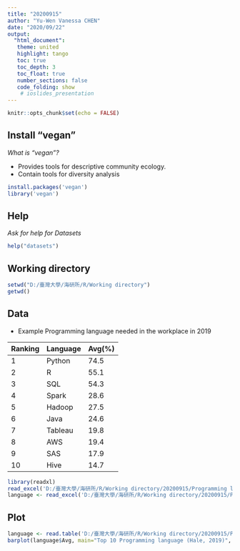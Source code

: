 ---
title: "20200915"
author: "Yu-Wen Vanessa CHEN"
date: "2020/09/22"
output:  
  "html_document":
   theme: united
   highlight: tango
   toc: true
   toc_depth: 3
   toc_float: true
   number_sections: false
   code_folding: show
    # ioslides_presentation 
---

```{r setup, include=FALSE}
knitr::opts_chunk$set(echo = FALSE)
```

## Install "vegan"

*What is "vegan"?*
 
 - Provides tools for descriptive community ecology.
 - Contain tools for diversity analysis
 
```{r class.source = "fold-hide",  eval=FALSE}
install.packages('vegan')
library('vegan')
```


## Help
*Ask for help for Datasets*
```{r}
help("datasets")
```


## Working directory
```{r}
setwd("D:/臺灣大學/海研所/R/Working directory")
getwd()
```


## Data

- Example
Programming language needed in the workplace in 2019

Ranking|Language|Avg(%)
-|-----|----
1|Python|74.5
2|R|55.1
3|SQL|54.3
4|Spark|28.6
5|Hadoop|27.5
6|Java|24.6
7|Tableau|19.8
8|AWS|19.4
9|SAS|17.9
10|Hive|14.7

```{r}
library(readxl)
read_excel('D:/臺灣大學/海研所/R/Working directory/20200915/Programming language needed in the workplace.xlsx')
language <- read_excel('D:/臺灣大學/海研所/R/Working directory/20200915/Programming language needed in the workplace.xlsx')
```


## Plot
```{r}
language <- read.table('D:/臺灣大學/海研所/R/Working directory/20200915/Programming language needed in the workplace.txt', header=T, sep='\t', dec='.')
barplot(language$Avg, main="Top 10 Programming language (Hale, 2019)", horiz=TRUE, names.arg=language$Language, cex.names=0.7, las=1)
```

